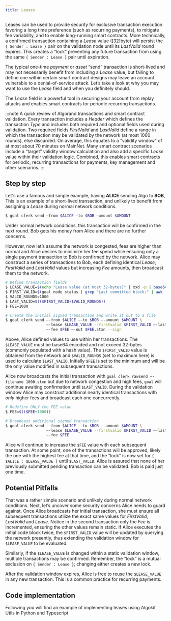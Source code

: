 ```yaml
---
title: Leases
---
```



Leases can be used to provide security for exclusive transaction execution favoring a long time preference (such as recurring payments), to mitigate fee variability, and to enable long-running smart contracts. More technically, a confirmed transaction containing a _Lease_ value ([32]byte) will persist the `{ Sender : Lease }` pair on the validation node until its _LastValid_ round expires. This creates a “lock” preventing any future transaction from using the same `{ Sender : Lease }` pair until expiration.

The typical one-time _payment_ or _asset_ “send” transaction is short-lived and may not necessarily benefit from including a _Lease_ value, but failing to define one within certain smart contract designs may leave an account vulnerable to a denial-of-service attack. Let’s take a look at why you may want to use the _Lease_ field and when you definitely should.

The _Lease_ field is a powerful tool in securing your account from replay attacks and enables smart contracts for periodic recurring transactions.

:::note
A quick review of Algorand transactions and smart contract validation. Every transaction includes a _Header_ which defines the transaction _Type_ and includes both required and optional fields used during validation. Two required fields _FirstValid_ and _LastValid_ define a range in which the transaction may be validated by the network (at most 1000 rounds), else discarded. On average, this equates to a “validity window” of at most about 70 minutes on MainNet. Many smart contract scenarios include a “target” validity window calculation and also add a specific _Lease_ value within their validation logic. Combined, this enables smart contracts for periodic, recurring transactions for payments, key management and other scenarios.
:::

## Step by step

Let's use a famous and simple example, having **ALICE** sending Algo to **BOB**, This is an example of a short-lived transaction, and unlikely to benefit from assigning a _Lease_ during normal network conditions.

```bash
$ goal clerk send –from $ALICE –to $BOB –amount $AMOUNT
```

Under normal network conditions, this transaction will be confirmed in the next round. Bob gets his money from Alice and there are no further concerns.

However, now let’s assume the network is congested, fees are higher than normal and Alice desires to minimize her fee spend while ensuring only a single payment transaction to Bob is confirmed by the network. Alice may construct a series of transactions to Bob, each defining identical _Lease_, _FirstValid_ and _LastValid_ values but increasing _Fee_ amounts, then broadcast them to the network.

```bash
# Define transaction fields
$ LEASE_VALUE=$(echo "Lease value (at most 32-bytes)" | xxd -p | base64)
$ FIRST_VALID=$(goal node status | grep "Last committed block:" | awk '{ print $4 }')
$ VALID_ROUNDS=1000
$ LAST_VALID=$(($FIRST_VALID+$VALID_ROUNDS))
$ FEE=1000

# Create the initial signed transaction and write it out to a file
$ goal clerk send –-from $ALICE –-to $BOB –-amount $AMOUNT \
                  –-lease $LEASE_VALUE --firstvalid $FIRST_VALID –-lastvalid $LAST_VALID \
                  –-fee $FEE –-out $FEE.stxn --sign
```

Above, Alice defined values to use within her transactions. The `$LEASE_VALUE` must be base64 encoded and not exceed 32-bytes (commonly populated with a hash value). The `$FIRST_VALID` value is obtained from the network and `$VALID_ROUNDS` (set to maximum here) is used to calculate `$LAST_VALID`. Initially `$FEE` is set to the minimum and will be the only value modified in subsequent transactions.

Alice now broadcasts the initial transaction with `goal clerk rawsend –-filename 1000.stxn` but due to network congestion and high fees, `goal` will continue awaiting confirmation until `$LAST_VALID`. During the validation window Alice may construct additional nearly identical transactions with _only_ higher fees and broadcast each one concurrently.

```bash
# Redefine ONLY the FEE value
$ FEE=$(($FEE+1000))

# Broadcast additional signed transaction
$ goal clerk send –-from $ALICE –-to $BOB –-amount $AMOUNT \
                  –-lease $LEASE_VALUE --firstvalid $FIRST_VALID –-lastvalid $LAST_VALID \
                  –-fee $FEE
```

Alice will continue to increase the `$FEE` value with each subsequent transaction. At some point, one of the transactions will be approved, likely the one with the highest fee at that time, and the “lock” is now set for `{ $ALICE : $LEASE_VALUE }` until `$LAST_VALID`. Alice is assured that none of her previously submitted pending transaction can be validated. Bob is paid just one time.

## Potential Pitfalls

That was a rather simple scenario and unlikely during normal network conditions. Next, let’s uncover some security concerns Alice needs to guard against. Once Alice broadcasts her initial transaction, she must ensure all subsequent transactions utilize the exact same values for _FirstValid_, _LastValid_ and _Lease_. Notice in the second transaction only the _Fee_ is incremented, ensuring the other values remain static. If Alice executes the initial code block twice, the `$FIRST_VALID` value will be updated by querying the network presently, thus extending the validation window for `$LEASE_VALUE` to be evaluated.

Similarly, if the `$LEASE_VALUE` is changed within a static validation window, multiple transactions may be confirmed. Remember, the “lock” is a mutual exclusion on `{ Sender : Lease }`; changing either creates a new lock.

After the validation window expires, Alice is free to reuse the `$LEASE_VALUE` in any new transaction. This is a common practice for recurring payments.

## Code implementation

Following you will find an example of implementing leases using Algokit Utils in Python and Typescript

<Tabs syncKey='lang'>
  <TabItem label='Python' icon='seti:python'>
    <RemoteCode
      src='https://raw.githubusercontent.com/algorandfoundation/devportal-code-examples/refs/heads/main/projects/python-examples/algokit_utils_py_examples/transactions/leases.py'
      snippet='LEASES'
      lang='py'
      title='Leases'
      frame='none'
    />
  </TabItem>
  <TabItem label='TypeScript' icon='seti:typescript'>
    <RemoteCode
      src='https://raw.githubusercontent.com/algorandfoundation/devportal-code-examples/refs/heads/main/projects/typescript-examples/algokit-utils-ts/transactions/leases.ts'
      snippet='LEASE'
      lang='ts'
      title='Leases'
      frame='none'
    />
  </TabItem>
</Tabs>

